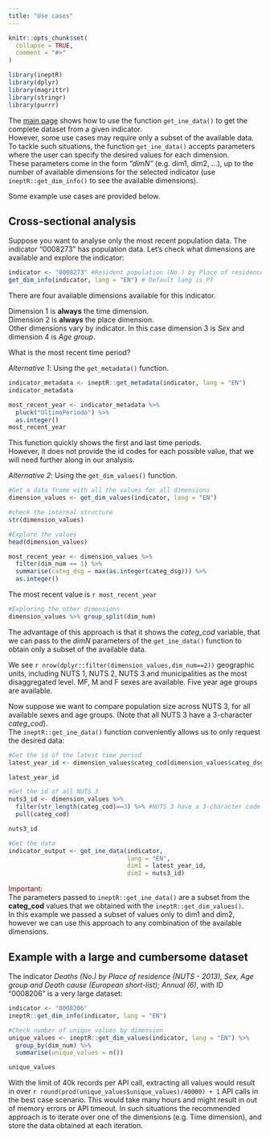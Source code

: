 ```yaml
---
title: "Use cases"
---
```


```r
knitr::opts_chunk$set(
  collapse = TRUE,
  comment = "#>"
)

```

```r
library(ineptR)
library(dplyr)
library(magrittr)
library(stringr)
library(purrr)
```

The [main page](https://c-matos.github.io/ineptR) shows how to use the function `get_ine_data()` to get the complete dataset from a given indicator.  
However, some use cases may require only a subset of the available data. 
To tackle such situations, the function `get_ine_data()` accepts parameters where the user can specify the desired values for each dimension.  
These parameters come in the form *"dimN"* (e.g. dim1, dim2, ...), up to the number of available dimensions for the selected indicator (use `ineptR::get_dim_info()` to see the available dimensions).

Some example use cases are provided below.

## Cross-sectional analysis

Suppose you want to analyse only the most recent population data. The indicator "0008273" has population data. Let's check what dimensions are available and explore the indicator:

```r
indicator <- "0008273" #Resident population (No.) by Place of residence (NUTS - 2013), Sex and Age group; Annual
get_dim_info(indicator, lang = "EN") # Default lang is PT
```
There are four available dimensions available for this indicator.  

Dimension 1 is **always** the time dimension.  
Dimension 2 is **always** the place dimension.  
Other dimensions vary by indicator. In this case dimension 3 is *Sex* and dimension 4 is *Age group*.

What is the most recent time period?

*Alternative 1*: Using the `get_metadata()` function.  
```r
indicator_metadata <- ineptR::get_metadata(indicator, lang = "EN")
indicator_metadata

most_recent_year <- indicator_metadata %>% 
  pluck("UltimoPeriodo") %>% 
  as.integer()
most_recent_year
```

This function quickly shows the first and last time periods.  
However, it does not provide the id codes for each possible value, that we will need further along in our analysis.

*Alternative 2*: Using the `get_dim_values()` function.  
```r
#Get a data frame with all the values for all dimensions
dimension_values <- get_dim_values(indicator, lang = "EN")

#check the internal structure
str(dimension_values)

#Explore the values
head(dimension_values)

most_recent_year <- dimension_values %>%
  filter(dim_num == 1) %>%
  summarise(categ_dsg = max(as.integer(categ_dsg))) %>%
  as.integer()
```
The most recent value is `r most_recent_year`


```r

#Exploring the other dimensions
dimension_values %>% group_split(dim_num)
```

The advantage of this approach is that it shows the *categ_cod* variable, that we can pass to the *dimN* parameters of the `get_ine_data()` function to obtain only a subset of the available data.  


We see `r nrow(dplyr::filter(dimension_values,dim_num==2))` geographic units, including NUTS 1, NUTS 2, NUTS 3 and municipalities as the most disaggregated level. MF, M and F sexes are available. Five year age groups are available.

Now suppose we want to compare population size across NUTS 3, for all available sexes and age groups. (Note that all NUTS 3 have a 3-character *categ_cod*).  
The `ineptR::get_ine_data()` function conveniently allows us to only request the desired data:
```r

#Get the id of the latest time period
latest_year_id <- dimension_values$categ_cod[dimension_values$categ_dsg == most_recent_year]

latest_year_id

#Get the id of all NUTS 3
nuts3_id <- dimension_values %>% 
  filter(str_length(categ_cod)==3) %>% #NUTS 3 have a 3-character code
  pull(categ_cod)

nuts3_id

#Get the data
indicator_output <- get_ine_data(indicator, 
                                 lang = "EN", 
                                 dim1 = latest_year_id, 
                                 dim2 = nuts3_id)

```

<span style="color: darkred;">Important:</span>  
The parameters passed to `ineptR::get_ine_data()` are a subset from the **categ_cod** values that we obtained with the `ineptR::get_dim_values()`.  
In this example we passed a subset of values only to dim1 and dim2, however we can use this approach to any combination of the available dimensions.

## Example with a large and cumbersome dataset

The indicator *Deaths (No.) by Place of residence (NUTS - 2013), Sex, Age group and Death cause (European short-list); Annual (6)*, with ID "0008206" is a very large dataset:
```r
indicator <- "0008206"
ineptR::get_dim_info(indicator, lang = "EN")

#Check number of unique values by dimension
unique_values <- ineptR::get_dim_values(indicator, lang = "EN") %>% 
  group_by(dim_num) %>% 
  summarise(unique_values = n())

unique_values

```
With the limit of 40k records per API call, extracting all values would result in over `r round(prod(unique_values$unique_values)/40000) + 1` API calls in the best case scenario. This would take many hours and might result in out of memory errors or API timeout. In such situations the recommended approach is to iterate over one of the dimensions (e.g. Time dimension), and store the data obtained at each iteration.




